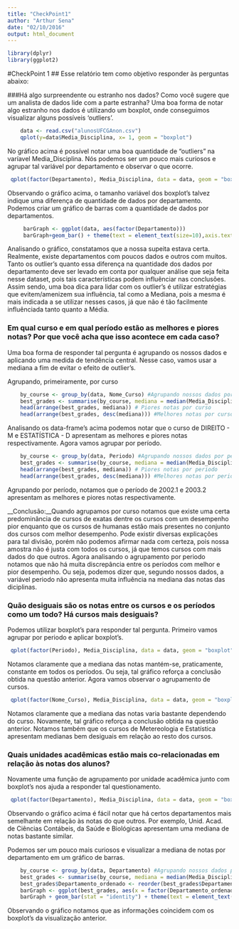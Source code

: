 ```yaml
---
title: "CheckPoint1"
author: "Arthur Sena"
date: "02/10/2016"
output: html_document
---
```


```r
library(dplyr)
library(ggplot2)
```

#CheckPoint 1
## Esse relatório tem como objetivo responder às perguntas abaixo:

###Há algo surpreendente ou estranho nos dados? Como você sugere que um analista de dados lide com a parte estranha?
Uma boa forma de notar algo estranho nos dados é utilizando um boxplot, onde conseguimos visualizar alguns possíveis 'outliers'. 

```r
    data <- read.csv("alunosUFCGAnon.csv")
    qplot(y=data$Media_Disciplina, x= 1, geom = "boxplot")
```

No gráfico acima é possível notar uma boa quantidade de "outliers" na varíavel Media_Disciplina. Nós podemos ser um pouco mais curiosos e agrupar tal variável por departamento e observar o que ocorre.
```r
 qplot(factor(Departamento), Media_Disciplina, data = data, geom = "boxplot") + theme(text = element_text(size=10),axis.text.x = element_text(angle = 90, hjust = 1))
```

Observando o gráfico acima, o tamanho variável dos boxplot's talvez indique uma diferença de quantidade de dados por departamento. Podemos criar um gráfico de barras com a quantidade de dados por departamentos.

```r
     barGraph <- ggplot(data, aes(factor(Departamento)))
     barGraph+geom_bar() + theme(text = element_text(size=10),axis.text.x = element_text(angle = 90, hjust = 1))
```

Analisando o gráfico, constatamos que a nossa supeita estava certa. Realmente, existe departamentos com poucos dados e outros com muitos. Tanto os outlier's quanto essa diferença na quantidade dos dados por departamento deve ser levado em conta por qualquer análise que seja feita nesse dataset, pois tais características podem influênciar nas conclusões. Assim sendo, uma boa dica para lidar com os outlier's é utilizar estratégias que evitem/amenizem sua influência, tal como a Mediana, pois a mesma é mais indicada a se utilizar nesses casos, já que não é tão facilmente influênciada tanto quanto a Média.

### Em qual curso e em qual período estão as melhores e piores notas? Por que você acha que isso acontece em cada caso?
Uma boa forma de responder tal pergunta é agrupando os nossos dados e aplicando uma medida de tendência central. Nesse caso, vamos usar a mediana a fim de evitar o efeito de outlier's.

Agrupando, primeiramente, por curso
```r
    by_course <- group_by(data, Nome_Curso) #Agrupando nossos dados por curso
    best_grades <- summarise(by_course, mediana = median(Media_Disciplina, na.rm = T) )#Sumarizando e calculando a mediana das notas
    head(arrange(best_grades, mediana)) # Piores notas por curso 
    head(arrange(best_grades, desc(mediana))) #Melhores notas por curso
```

Analisando os data-frame's acima podemos notar que o curso de DIREITO - M e ESTATÍSTICA - D apresentam as melhores e piores notas respectivamente. Agora vamos agrupar por período.

```r
    by_course <- group_by(data, Periodo) #Agrupando nossos dados por periodo
    best_grades <- summarise(by_course, mediana = median(Media_Disciplina, na.rm = T) )#Sumarizando e calculando a mediana das notas
    head(arrange(best_grades, mediana)) # Piores notas por periodo 
    head(arrange(best_grades, desc(mediana))) #Melhores notas por periodo
```
Agrupando por período, notamos que o período de 2002.1 e 2003.2 apresentam as melhores e piores notas respectivamente.

__Conclusão:__Quando agrupamos por curso notamos que existe uma certa predominância de cursos de exatas dentre os cursos com um desempenho pior enquanto que os cursos de humanas estão mais presentes no conjunto dos cursos com melhor desempenho. Pode existir diversas explicações para tal divisão, porém não podemos afirmar nada com certeza, pois nossa amostra não é justa com todos os cursos, já que temos cursos com mais dados do que outros. Agora analisando o agrupamento por periodo notamos que não há muita discrepância entre os períodos com melhor e pior desempenho. Ou seja, podemos dizer que, segundo nossos dados, a variável periodo não apresenta muita influência na mediana das notas das diciplinas.

### Quão desiguais são os notas entre os cursos e os períodos como um todo? Há cursos mais desiguais?
Podemos utilizar boxplot's para responder tal pergunta. Primeiro vamos agrupar por periodo e aplicar boxplot's.

```r
 qplot(factor(Periodo), Media_Disciplina, data = data, geom = "boxplot") + theme(text = element_text(size=10),axis.text.x = element_text(angle = 90, hjust = 1))
```

Notamos claramente que a mediana das notas mantém-se, praticamente, constante em todos os períodos. Ou seja, tal gráfico reforça a conclusão obtida na questão anterior. Agora vamos observar o agrupamento de cursos. 

```r
 qplot(factor(Nome_Curso), Media_Disciplina, data = data, geom = "boxplot") + theme(text = element_text(size=10),axis.text.x = element_text(angle = 90, hjust = 1)) + scale_x_discrete(expand=c(-0.9, 0))
```

Notamos claramente que a mediana das notas varia bastante dependendo do curso. Novamente, tal gráfico reforça a conclusão obtida na questão anterior. Notamos também que os cursos de Metereologia e Estatística apresentam medianas bem desiguais em relação ao resto dos cursos.

### Quais unidades acadêmicas estão mais co-relacionadas em relação às notas dos alunos?
Novamente uma função de agrupamento por unidade acadêmica junto com boxplot's nos ajuda a responder tal questionamento.

```r
 qplot(factor(Departamento), Media_Disciplina, data = data, geom = "boxplot") + theme(text = element_text(size=10),axis.text.x = element_text(angle = 90, hjust = 1))
```

Observando o gráfico acima é fácil notar que há certos departamentos mais semelhante em relação às notas do que outros. Por exemplo, Unid. Acad. de Ciências Contábeis, da Saúde e Biológicas apresentam uma mediana de notas bastante similar. 

Podemos ser um pouco mais curiosos e visualizar a mediana de notas por departamento em um gráfico de barras.
```r
    by_course <- group_by(data, Departamento) #Agrupando nossos dados por curso
    best_grades <- summarise(by_course, mediana = median(Media_Disciplina, na.rm = T) )#Sumarizando e calculando a mediana das notas
    best_grades$Departamento_ordenado <- reorder(best_grades$Departamento, best_grades$mediana)
    barGraph <- ggplot(best_grades, aes(x = factor(Departamento_ordenado), y = mediana))
    barGraph + geom_bar(stat = "identity") + theme(text = element_text(size=10),axis.text.x = element_text(angle = 90, hjust = 1)) 
```

Observando o gráfico notamos que as informações coincidem com os boxplot's da visualização anterior.


